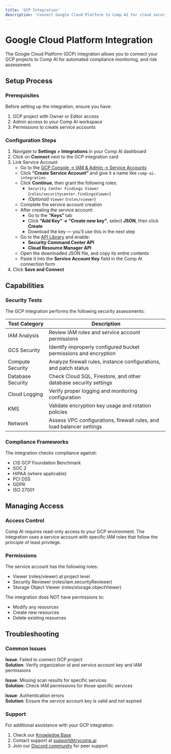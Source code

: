 ```yaml
---
title: 'GCP Integration'
description: 'Connect Google Cloud Platform to Comp AI for cloud security testing'
---
```


# Google Cloud Platform Integration

The Google Cloud Platform (GCP) integration allows you to connect your GCP projects to Comp AI for automated compliance monitoring, and risk assessment.

## Setup Process

### Prerequisites

Before setting up the integration, ensure you have:

1. GCP project with Owner or Editor access
2. Admin access to your Comp AI workspace
3. Permissions to create service accounts

### Configuration Steps

1. Navigate to **Settings > Integrations** in your Comp AI dashboard
2. Click on **Connect** next to the GCP integration card
3. Link Service Account
   - Go to the [GCP Console → IAM & Admin → Service Accounts](https://console.cloud.google.com/iam-admin/serviceaccounts)
   - Click **“Create Service Account”** and give it a name like `comp-ai-integration`
   - Click **Continue**, then grant the following roles:
     - `Security Center Findings Viewer` (`roles/securitycenter.findingsViewer`)
     - _(Optional)_ `Viewer` (`roles/viewer`)
   - Complete the service account creation
   - After creating the service account:
     - Go to the **“Keys”** tab
     - Click **“Add Key” → “Create new key”**, select **JSON**, then click **Create**
     - Download the key — you’ll use this in the next step
   - Go to the [API Library](https://console.cloud.google.com/apis/library) and enable:
     - **Security Command Center API**
     - **Cloud Resource Manager API**
   - Open the downloaded JSON file, and copy its entire contents
   - Paste it into the **Service Account Key** field in the Comp AI connection form
4. Click **Save and Connect**

## Capabilities

### Security Tests

The GCP integration performs the following security assessments:

| Test Category     | Description                                                           |
| ----------------- | --------------------------------------------------------------------- |
| IAM Analysis      | Review IAM roles and service account permissions                      |
| GCS Security      | Identify improperly configured bucket permissions and encryption      |
| Compute Security  | Analyze firewall rules, instance configurations, and patch status     |
| Database Security | Check Cloud SQL, Firestore, and other database security settings      |
| Cloud Logging     | Verify proper logging and monitoring configuration                    |
| KMS               | Validate encryption key usage and rotation policies                   |
| Network           | Assess VPC configurations, firewall rules, and load balancer settings |

### Compliance Frameworks

The integration checks compliance against:

- CIS GCP Foundation Benchmark
- SOC 2
- HIPAA (where applicable)
- PCI DSS
- GDPR
- ISO 27001

## Managing Access

### Access Control

Comp AI requires read-only access to your GCP environment. The integration uses a service account with specific IAM roles that follow the principle of least privilege.

### Permissions

The service account has the following roles:

- Viewer (roles/viewer) at project level
- Security Reviewer (roles/iam.securityReviewer)
- Storage Object Viewer (roles/storage.objectViewer)

The integration does NOT have permissions to:

- Modify any resources
- Create new resources
- Delete existing resources

## Troubleshooting

### Common Issues

**Issue**: Failed to connect GCP project  
**Solution**: Verify organization id and service account key and IAM permissions

**Issue**: Missing scan results for specific services  
**Solution**: Check IAM permissions for those specific services

**Issue**: Authentication errors  
**Solution**: Ensure the service account key is valid and not expired

### Support

For additional assistance with your GCP integration:

1. Check our [Knowledge Base](https://help.trycomp.ai/gcp-integration)
2. Contact support at [support@trycomp.ai](mailto:support@trycomp.ai)
3. Join our [Discord community](https://discord.gg/compai) for peer support
